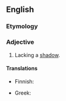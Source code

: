 ==English==

===Etymology===
{{suffix|en|shadow|less}}

===Adjective===
{{en-adj}}

# Lacking a [[shadow]].

====Translations====
{{trans-top|lacking a shadow}}
* Finnish: {{t|fi|varjoton}}
{{trans-mid}}
* Greek: {{t+|el|ανίσκιωτος}}
{{trans-bottom}}